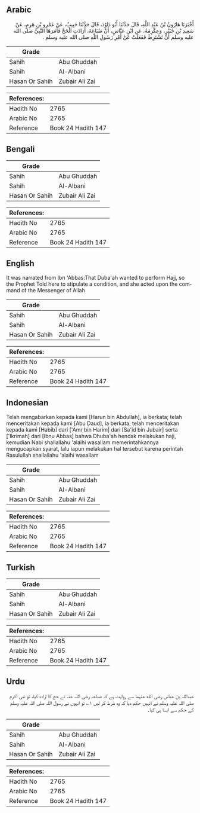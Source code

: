 ## Arabic

<div dir="rtl" lang="ar" style={{fontSize:'larger',backgroundColor:'#f8f9fa',padding:20}}>أَخْبَرَنَا هَارُونُ بْنُ عَبْدِ اللَّهِ، قَالَ حَدَّثَنَا أَبُو دَاوُدَ، قَالَ حَدَّثَنَا حَبِيبٌ، عَنْ عَمْرِو بْنِ هَرِمٍ، عَنْ سَعِيدِ بْنِ جُبَيْرٍ، وَعِكْرِمَةُ، عَنِ ابْنِ عَبَّاسٍ، أَنَّ ضُبَاعَةَ، أَرَادَتِ الْحَجَّ فَأَمَرَهَا النَّبِيُّ صلى الله عليه وسلم أَنْ تَشْتَرِطَ فَفَعَلَتْ عَنْ أَمْرِ رَسُولِ اللَّهِ صلى الله عليه وسلم ‏.‏</div><div style={{backgroundColor:'#f8f9fa',padding:20, marginBottom: 10}}><table>
      <thead>
        <tr>
          <th>Grade</th>
          <th></th>
        </tr>
      </thead>
      <tbody>
<tr><td>Sahih</td><td>Abu Ghuddah</td></tr><tr><td>Sahih</td><td>Al-Albani</td></tr><tr><td>Hasan Or Sahih</td><td>Zubair Ali Zai</td></tr></tbody></table><table>
        <thead>
          <tr>
            <th>References:</th>
            <th></th>
          </tr>
        </thead>
        <tbody><tr><td>Hadith No</td><td>2765</td></tr><tr><td>Arabic No</td><td>2765</td></tr><tr><td>Reference</td><td>Book 24 Hadith 147</td></tr></tbody></table></div>

## Bengali

<div dir="ltr" lang="bn" style={{fontSize:'larger',backgroundColor:'#f8f9fa',padding:20}}></div><div style={{backgroundColor:'#f8f9fa',padding:20, marginBottom: 10}}><table>
      <thead>
        <tr>
          <th>Grade</th>
          <th></th>
        </tr>
      </thead>
      <tbody>
<tr><td>Sahih</td><td>Abu Ghuddah</td></tr><tr><td>Sahih</td><td>Al-Albani</td></tr><tr><td>Hasan Or Sahih</td><td>Zubair Ali Zai</td></tr></tbody></table><table>
        <thead>
          <tr>
            <th>References:</th>
            <th></th>
          </tr>
        </thead>
        <tbody><tr><td>Hadith No</td><td>2765</td></tr><tr><td>Arabic No</td><td>2765</td></tr><tr><td>Reference</td><td>Book 24 Hadith 147</td></tr></tbody></table></div>

## English

<div dir="ltr" lang="en" style={{fontSize:'larger',backgroundColor:'#f8f9fa',padding:20}}>It was narrated from Ibn 'Abbas:That Duba'ah wanted to perform Hajj, so the Prophet Told here to stipulate a condition, and she acted upon the command of the Messenger of Allah</div><div style={{backgroundColor:'#f8f9fa',padding:20, marginBottom: 10}}><table>
      <thead>
        <tr>
          <th>Grade</th>
          <th></th>
        </tr>
      </thead>
      <tbody>
<tr><td>Sahih</td><td>Abu Ghuddah</td></tr><tr><td>Sahih</td><td>Al-Albani</td></tr><tr><td>Hasan Or Sahih</td><td>Zubair Ali Zai</td></tr></tbody></table><table>
        <thead>
          <tr>
            <th>References:</th>
            <th></th>
          </tr>
        </thead>
        <tbody><tr><td>Hadith No</td><td>2765</td></tr><tr><td>Arabic No</td><td>2765</td></tr><tr><td>Reference</td><td>Book 24 Hadith 147</td></tr></tbody></table></div>

## Indonesian

<div dir="ltr" lang="id" style={{fontSize:'larger',backgroundColor:'#f8f9fa',padding:20}}>Telah mengabarkan kepada kami [Harun bin Abdullah], ia berkata; telah menceritakan kepada kami [Abu Daud], ia berkata; telah menceritakan kepada kami [Habib] dari ['Amr bin Harim] dari [Sa'id bin Jubair] serta ['Ikrimah] dari [Ibnu Abbas] bahwa Dhuba'ah hendak melakukan haji, kemudian Nabi shallallahu 'alaihi wasallam memerintahkannya mengucapkan syarat, lalu iapun melakukan hal tersebut karena perintah Rasulullah shallallahu 'alaihi wasallam</div><div style={{backgroundColor:'#f8f9fa',padding:20, marginBottom: 10}}><table>
      <thead>
        <tr>
          <th>Grade</th>
          <th></th>
        </tr>
      </thead>
      <tbody>
<tr><td>Sahih</td><td>Abu Ghuddah</td></tr><tr><td>Sahih</td><td>Al-Albani</td></tr><tr><td>Hasan Or Sahih</td><td>Zubair Ali Zai</td></tr></tbody></table><table>
        <thead>
          <tr>
            <th>References:</th>
            <th></th>
          </tr>
        </thead>
        <tbody><tr><td>Hadith No</td><td>2765</td></tr><tr><td>Arabic No</td><td>2765</td></tr><tr><td>Reference</td><td>Book 24 Hadith 147</td></tr></tbody></table></div>

## Turkish

<div dir="ltr" lang="tr" style={{fontSize:'larger',backgroundColor:'#f8f9fa',padding:20}}></div><div style={{backgroundColor:'#f8f9fa',padding:20, marginBottom: 10}}><table>
      <thead>
        <tr>
          <th>Grade</th>
          <th></th>
        </tr>
      </thead>
      <tbody>
<tr><td>Sahih</td><td>Abu Ghuddah</td></tr><tr><td>Sahih</td><td>Al-Albani</td></tr><tr><td>Hasan Or Sahih</td><td>Zubair Ali Zai</td></tr></tbody></table><table>
        <thead>
          <tr>
            <th>References:</th>
            <th></th>
          </tr>
        </thead>
        <tbody><tr><td>Hadith No</td><td>2765</td></tr><tr><td>Arabic No</td><td>2765</td></tr><tr><td>Reference</td><td>Book 24 Hadith 147</td></tr></tbody></table></div>

## Urdu

<div dir="rtl" lang="ur" style={{fontSize:'larger',backgroundColor:'#f8f9fa',padding:20}}>عبداللہ بن عباس رضی الله عنہما سے روایت ہے کہ ضباعہ رضی اللہ عنہ نے حج کا ارادہ کیا، تو نبی اکرم صلی اللہ علیہ وسلم نے انہیں حکم دیا کہ وہ شرط کر لیں ۱؎ تو انہوں نے رسول اللہ صلی اللہ علیہ وسلم کے حکم سے ایسا ہی کیا۔</div><div style={{backgroundColor:'#f8f9fa',padding:20, marginBottom: 10}}><table>
      <thead>
        <tr>
          <th>Grade</th>
          <th></th>
        </tr>
      </thead>
      <tbody>
<tr><td>Sahih</td><td>Abu Ghuddah</td></tr><tr><td>Sahih</td><td>Al-Albani</td></tr><tr><td>Hasan Or Sahih</td><td>Zubair Ali Zai</td></tr></tbody></table><table>
        <thead>
          <tr>
            <th>References:</th>
            <th></th>
          </tr>
        </thead>
        <tbody><tr><td>Hadith No</td><td>2765</td></tr><tr><td>Arabic No</td><td>2765</td></tr><tr><td>Reference</td><td>Book 24 Hadith 147</td></tr></tbody></table></div>